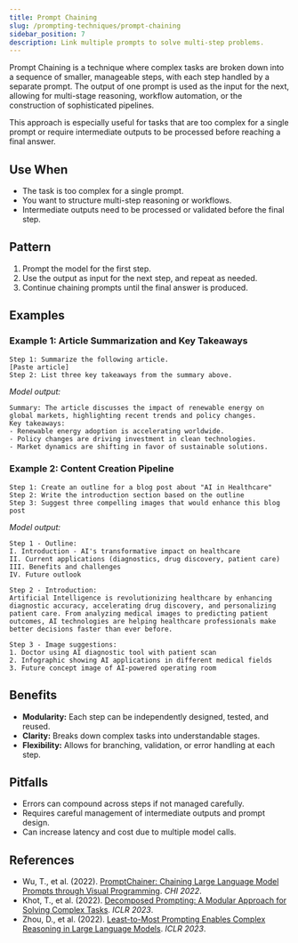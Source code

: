 ```yaml
---
title: Prompt Chaining
slug: /prompting-techniques/prompt-chaining
sidebar_position: 7
description: Link multiple prompts to solve multi-step problems.
---
```


Prompt Chaining is a technique where complex tasks are broken down into a sequence of smaller, manageable steps, with each step handled by a separate prompt. The output of one prompt is used as the input for the next, allowing for multi-stage reasoning, workflow automation, or the construction of sophisticated pipelines.

This approach is especially useful for tasks that are too complex for a single prompt or require intermediate outputs to be processed before reaching a final answer.

## Use When
- The task is too complex for a single prompt.
- You want to structure multi-step reasoning or workflows.
- Intermediate outputs need to be processed or validated before the final step.

## Pattern
1. Prompt the model for the first step.
2. Use the output as input for the next step, and repeat as needed.
3. Continue chaining prompts until the final answer is produced.

## Examples

### Example 1: Article Summarization and Key Takeaways
```text
Step 1: Summarize the following article.
[Paste article]
Step 2: List three key takeaways from the summary above.
```
*Model output:*
```
Summary: The article discusses the impact of renewable energy on global markets, highlighting recent trends and policy changes.
Key takeaways:
- Renewable energy adoption is accelerating worldwide.
- Policy changes are driving investment in clean technologies.
- Market dynamics are shifting in favor of sustainable solutions.
```

### Example 2: Content Creation Pipeline  
```text
Step 1: Create an outline for a blog post about "AI in Healthcare"
Step 2: Write the introduction section based on the outline
Step 3: Suggest three compelling images that would enhance this blog post
```
*Model output:*
```
Step 1 - Outline:
I. Introduction - AI's transformative impact on healthcare
II. Current applications (diagnostics, drug discovery, patient care)
III. Benefits and challenges
IV. Future outlook

Step 2 - Introduction:
Artificial Intelligence is revolutionizing healthcare by enhancing diagnostic accuracy, accelerating drug discovery, and personalizing patient care. From analyzing medical images to predicting patient outcomes, AI technologies are helping healthcare professionals make better decisions faster than ever before.

Step 3 - Image suggestions:
1. Doctor using AI diagnostic tool with patient scan
2. Infographic showing AI applications in different medical fields
3. Future concept image of AI-powered operating room
```

## Benefits
- **Modularity:** Each step can be independently designed, tested, and reused.
- **Clarity:** Breaks down complex tasks into understandable stages.
- **Flexibility:** Allows for branching, validation, or error handling at each step.

## Pitfalls
- Errors can compound across steps if not managed carefully.
- Requires careful management of intermediate outputs and prompt design.
- Can increase latency and cost due to multiple model calls.

## References

- Wu, T., et al. (2022). [PromptChainer: Chaining Large Language Model Prompts through Visual Programming](https://arxiv.org/abs/2203.06566). *CHI 2022*.
- Khot, T., et al. (2022). [Decomposed Prompting: A Modular Approach for Solving Complex Tasks](https://arxiv.org/abs/2210.02406). *ICLR 2023*.
- Zhou, D., et al. (2022). [Least-to-Most Prompting Enables Complex Reasoning in Large Language Models](https://arxiv.org/abs/2205.10625). *ICLR 2023*.
